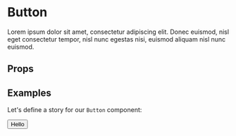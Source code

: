 
<Meta title="Button" component={Button} />

# Button

Lorem ipsum dolor sit amet, consectetur adipiscing elit. Donec euismod, nisl eget consectetur tempor, nisl nunc egestas nisi, euismod aliquam nisl nunc euismod.

## Props

<!--<Props of={Box} />-->

## Examples

Let's define a story for our `Button` component:

<Preview>
  <Story name="Default">
    <Button>Hello</Button>
  </Story>
</Preview>
